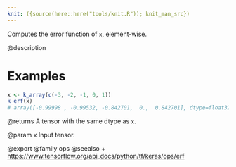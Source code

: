 ```yaml
---
knit: ({source(here::here("tools/knit.R")); knit_man_src})
---
```

Computes the error function of `x`, element-wise.

@description

# Examples
```r
x <- k_array(c(-3, -2, -1, 0, 1))
k_erf(x)
# array([-0.99998 , -0.99532, -0.842701,  0.,  0.842701], dtype=float32)
```

@returns
A tensor with the same dtype as `x`.

@param x Input tensor.

@export
@family ops
@seealso
+ <https://www.tensorflow.org/api_docs/python/tf/keras/ops/erf>
